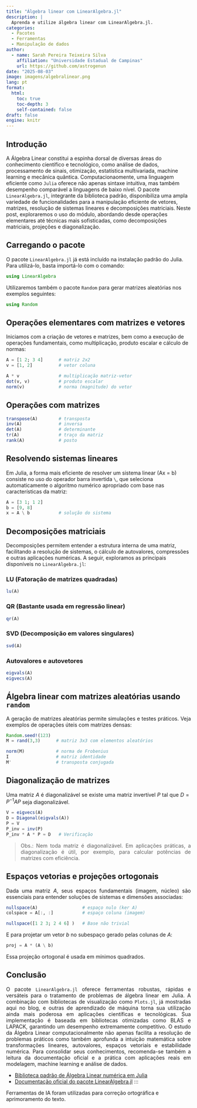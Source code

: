 ```yaml
---
title: "Álgebra linear com LinearAlgebra.jl"
description: |
  Aprenda e utilize álgebra linear com LinearAlgebra.jl.
categories:
  - Pacotes
  - Ferramentas
  - Manipulação de dados
author:
  - name: Sarah Pereira Teixeira Silva
    affiliation: "Universidade Estadual de Campinas"
    url: https://github.com/astrogenun
date: "2025-08-03"
image: imagens/algebralinear.png
lang: pt
format:
  html:
    toc: true
    toc-depth: 3
    self-contained: false
draft: false
engine: knitr
---
```




## Introdução

::: justify
A Álgebra Linear constitui a espinha dorsal de diversas áreas do conhecimento científico e tecnológico, como análise de dados, processamento de sinais, otimização, estatística multivariada, machine learning e mecânica quântica. Computacionaomente, uma linguagem eficiente como `Julia` oferece não apenas sintaxe intuitiva, mas também desempenho comparável a linguagens de baixo nível. O pacote `LinearAlgebra.jl`, integrante da biblioteca padrão, disponibiliza uma ampla variedade de funcionalidades para a manipulação eficiente de vetores, matrizes, resolução de sistemas lineares e decomposições matriciais. Neste post, exploraremos o uso do módulo, abordando desde operações elementares até técnicas mais sofisticadas, como decomposições matriciais, projeções e diagonalização.
:::

## Carregando o pacote

O pacote `LinearAlgebra.jl` já está incluído na instalação padrão do Julia. Para utilizá-lo, basta importá-lo com o comando:


```julia
using LinearAlgebra
```



Utilizaremos também o pacote `Random` para gerar matrizes aleatórias nos exemplos seguintes:

```julia
using Random
```

## Operações elementares com matrizes e vetores

::: justify
Iniciamos com a criação de vetores e matrizes, bem como a execução de operações fundamentais, como multiplicação, produto escalar e cálculo de normas:
:::


```julia
A = [1 2; 3 4]      # matriz 2x2
v = [1, 2]          # vetor coluna

A * v               # multiplicação matriz-vetor
dot(v, v)           # produto escalar
norm(v)             # norma (magnitude) do vetor
```




## Operações com matrizes

```julia
transpose(A)        # transposta
inv(A)              # inversa
det(A)              # determinante
tr(A)               # traço da matriz
rank(A)             # posto
```

## Resolvendo sistemas lineares

::: justify
Em Julia, a forma mais eficiente de resolver um sistema linear (Ax = b) consiste no uso do operador barra invertida `\`, que seleciona automaticamente o algoritmo numérico apropriado com base nas características da matriz:
:::

```julia
A = [3 1; 1 2]
b = [9, 8]
x = A \ b           # solução do sistema
```

## Decomposições matriciais

::: justify
Decomposições permitem entender a estrutura interna de uma matriz, facilitando a resolução de sistemas, o cálculo de autovalores, compressões e outras aplicações numéricas. A seguir, exploramos as principais disponíveis no `LinearAlgebra.jl`:
:::

### LU (Fatoração de matrizes quadradas)

```julia
lu(A)
```

### QR (Bastante usada em regressão linear)

```julia
qr(A)
```

### SVD (Decomposição em valores singulares)

```julia
svd(A)
```

### Autovalores e autovetores

```julia
eigvals(A)
eigvecs(A)
```

## Álgebra linear com matrizes aleatórias usando `random`

::: {style="text-align: justify"}
A geração de matrizes aleatórias permite simulações e testes práticos. Veja exemplos de operações úteis com matrizes densas:
:::

```julia
Random.seed!(123)
M = rand(3,3)      # matriz 3x3 com elementos aleatórios

norm(M)            # norma de Frobenius
I                  # matriz identidade
M'                 # transposta conjugada
```

## Diagonalização de matrizes

::: {style="text-align: justify"}
Uma matriz $A$ é diagonalizável se existe uma matriz invertível $P$ tal que $D = P^{-1} A P$ seja diagonalizável.
:::

```julia
V = eigvecs(A)
D = Diagonal(eigvals(A))
P = V
P_inv = inv(P)
P_inv * A * P ≈ D   # Verificação
```

::: {style="text-align: justify"}
> Obs.: Nem toda matriz é diagonalizável. Em aplicações práticas, a diagonalização é útil, por exemplo, para calcular potências de matrizes com eficiência.
:::

## Espaços vetorias e projeções ortogonais

::: {style="text-align: justify"}
Dada uma matriz $A$, seus espaços fundamentais (imagem, núcleo) são essenciais para entender soluções de sistemas e dimensões associadas:
:::

```julia
nullspace(A)                 # espaço nulo (ker A)
colspace = A[:, :]           # espaço coluna (imagem)

nullspace([1 2 3; 2 4 6] )   # Base não trivial
```

E para projetar um vetor $b$ no subespaço gerado pelas colunas de $A$:

```julia
proj = A * (A \ b)
```

Essa projeção ortogonal é usada em mínimos quadrados.

## Conclusão

::: {style="text-align: justify"}
O pacote `LinearAlgebra.jl` oferece ferramentas robustas, rápidas e versáteis para o tratamento de problemas de álgebra linear em Julia. A combinação com bibliotecas de visualização como `Plots.jl`, já mostradas aqui no blog, e outras de aprendizado de máquina torna sua utilização ainda mais poderosa em aplicações científicas e tecnológicas. Sua implementação é baseada em bibliotecas otimizadas como BLAS e LAPACK, garantindo um desempenho extremamente competitivo. O estudo da Álgebra Linear computacionalmente não apenas facilita a resolução de problemas práticos como também aprofunda a intuição matemática sobre transformações lineares, autovalores, espaços vetoriais e estabilidade numérica. Para consolidar seus conhecimentos, recomenda-se também a leitura da documentação oficial e a prática com aplicações reais em modelagem, machine learning e análise de dados.
:::

-   [Biblioteca padrão de Álgebra Linear numérica em Julia](https://julia-cn.readthedocs.io/pt-br/latest/stdlib/linalg.html)
-   [Documentação oficial do pacote LinearAlgebra.jl](https://docs.julialang.org/en/v1/stdlib/LinearAlgebra/) :::

::: callout-note
Ferramentas de IA foram utilizadas para correção ortográfica e aprimoramento do texto.
:::

